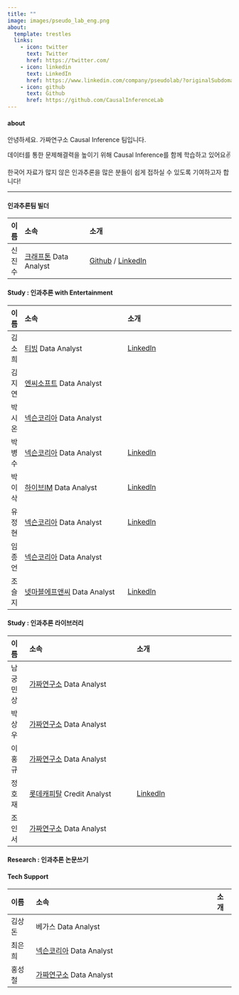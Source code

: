 ```yaml
---
title: ""
image: images/pseudo_lab_eng.png
about:
  template: trestles
  links:
    - icon: twitter
      text: Twitter
      href: https://twitter.com/
    - icon: linkedin
      text: LinkedIn
      href: https://www.linkedin.com/company/pseudolab/?originalSubdomain=kr
    - icon: github
      text: Github
      href: https://github.com/CausalInferenceLab
---
```


#### about

안녕하세요. 가짜연구소 Causal Inference 팀입니다.

데이터를 통한 문제해결력을 높이기 위해 Causal Inference를 함께 학습하고 있어요✌️

한국어 자료가 많지 않은 인과추론을 많은 분들이 쉽게 접하실 수 있도록 기여하고자 합니다!

------------------------------------------------------------------------

#### 인과추론팀 빌더

| 이름   | 소속                                              | 소개                                                                                                             |
|:-------|:--------------------------------------------------|:-----------------------------------------------------------------------------------------------------------------|
| 신진수 | [크래프톤](https://www.krafton.com/) Data Analyst | [Github](https://github.com/CausalInferenceLab) / [LinkedIn](https://www.linkedin.com/in/jinsoo-shin-436060162/) |

#### Study : 인과추론 with Entertainment

| 이름   | 소속                                                                         | 소개                                                                            |
|:-------|:-----------------------------------------------------------------------------|:--------------------------------------------------------------------------------|
| 김소희 | [티빙](https://team.tving.com/) Data Analyst                                 | [LinkedIn](https://www.linkedin.com/in/sohee-kim-9460b6113/)                    |
| 김지연 | [엔씨소프트](https://kr.ncsoft.com/kr/index.do) Data Analyst                 |                                                                                 |
| 박시온 | [넥슨코리아](https://company.nexon.com/kr/) Data Analyst                     |                                                                                 |
| 박병수 | [넥슨코리아](https://company.nexon.com/kr/) Data Analyst                     | [LinkedIn](https://www.linkedin.com/in/byeongsu-park-58249b196/)                |
| 박이삭 | [하이브IM](https://hybecorp.com/kor/main) Data Analyst                       | [LinkedIn](https://www.linkedin.com/in/%EC%9D%B4%EC%82%AD-%EB%B0%95-75a7a916a/) |
| 유정현 | [넥슨코리아](https://company.nexon.com/kr/) Data Analyst                     | [LinkedIn](https://www.linkedin.com/in/jeonghyun-y-750a7b1b2/)                  |
| 임종언 | [넥슨코리아](https://company.nexon.com/kr/) Data Analyst                     |                                                                                 |
| 조슬지 | [넷마블에프앤씨](https://company.netmarble.com/studio/list/fnc) Data Analyst | [LinkedIn](https://www.linkedin.com/in/%EC%8A%AC%EC%A7%80-%EC%A1%B0-4370251b8/) |

#### Study : 인과추론 라이브러리

| 이름     | 소속                                                  | 소개                                             |
|:---------|:------------------------------------------------------|:-------------------------------------------------|
| 남궁민상 | [가짜연구소](https://pseudo-lab.com) Data Analyst     |                                                  |
| 박상우   | [가짜연구소](https://pseudo-lab.com) Data Analyst     |                                                  |
| 이홍규   | [가짜연구소](https://pseudo-lab.com) Data Analyst     |                                                  |
| 정호재   | [롯데캐피탈](https://www.lottecap.com) Credit Analyst | [LinkedIn](https://www.linkedin.com/in/wjdghwo/) |
| 조인서   | [가짜연구소](https://pseudo-lab.com) Data Analyst     |                                                  |

#### Research : 인과추론 논문쓰기

#### Tech Support

| 이름   | 소속                                                     | 소개 |
|:-------|:---------------------------------------------------------|:-----|
| 김상돈 | 베가스 Data Analyst                                      |      |
| 최은희 | [넥슨코리아](https://company.nexon.com/kr/) Data Analyst |      |
| 홍성철 | [가짜연구소](https://pseudo-lab.com) Data Analyst        |      |
